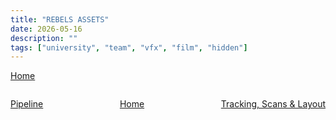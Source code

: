 ```yaml
---
title: "REBELS ASSETS"
date: 2026-05-16
description: ""
tags: ["university", "team", "vfx", "film", "hidden"]
---
```


[Home](/blog/rebels)

<div style="display: flex; flex-direction: row; align-items:center; justify-content:space-between;">

[Pipeline](/blog/rebels/postproduction/pipeline)  

[Home](/blog/rebels)

[Tracking, Scans & Layout](/blog/rebels/postproduction/layout)

</div>